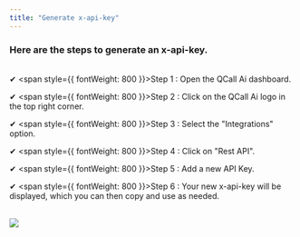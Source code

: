 ```yaml
---
title: "Generate x-api-key"
---
```


### Here are the steps to generate an x-api-key.

<br />✔ <span style={{ fontWeight: 800 }}>Step 1 :</span> Open the QCall Ai
dashboard.

✔ <span style={{ fontWeight: 800 }}>Step 2 :</span> Click on the QCall Ai logo in the top right corner.

✔ <span style={{ fontWeight: 800 }}>Step 3 :</span> Select the "Integrations" option.

✔ <span style={{ fontWeight: 800 }}>Step 4 :</span> Click on "Rest API".

✔ <span style={{ fontWeight: 800 }}>Step 5 :</span> Add a new API Key.

✔ <span style={{ fontWeight: 800 }}>Step 6 :</span> Your new x-api-key will be displayed, which you can then copy and use as needed.

<br />
<Frame>
  <img src="/images/generate-key.png" style={{ borderRadius: "0.5rem" }} />
</Frame>
